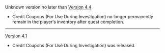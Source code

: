 {{Change History/Header}}
Unknown version no later than [[Version 4.4]]
* Credit Coupons (For Use During Investigation) no longer permanently remain in the player's inventory after quest completion.
----
[[Version 4.1]]
* Credit Coupons (For Use During Investigation) was released.